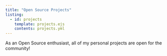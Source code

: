 ```yaml
---
title: "Open Source Projects"
listing:
  - id: projects
    template: projects.ejs
    contents: projects.yml
---
```


As an Open Source enthusiast, all of my personal projects are open for the community!


::: {#projects}
:::
